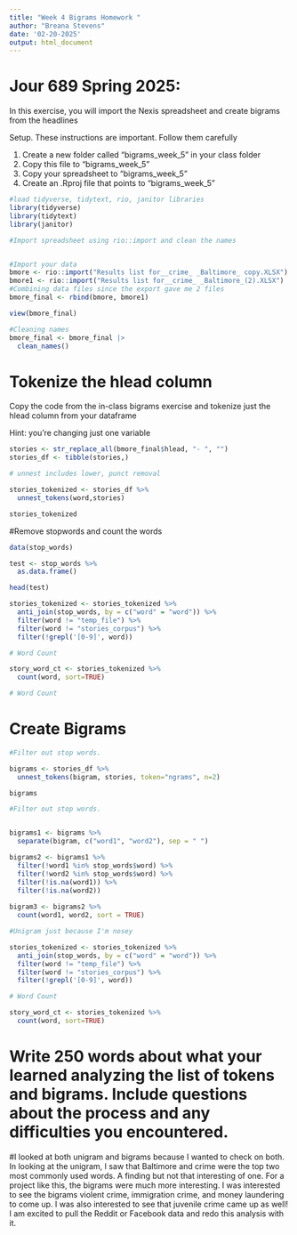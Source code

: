 ```yaml
---
title: "Week 4 Bigrams Homework "
author: "Breana Stevens"
date: '02-20-2025'
output: html_document
---
```


# Jour 689 Spring 2025:

In this exercise, you will import the Nexis spreadsheet and create bigrams from the headlines

Setup. These instructions are important. Follow them carefully

1) Create a new folder called "bigrams_week_5" in your class folder
2) Copy this file to "bigrams_week_5"
3) Copy your spreadsheet to "bigrams_week_5"
4) Create an .Rproj file that points to "bigrams_week_5"

```r
#load tidyverse, tidytext, rio, janitor libraries
library(tidyverse)
library(tidytext)
library(janitor)


```

```r
#Import spreadsheet using rio::import and clean the names


#Import your data 
bmore <- rio::import("Results list for__crime_ _Baltimore_ copy.XLSX")
bmore1 <- rio::import("Results list for__crime_ _Baltimore_(2).XLSX")
#Combining data files since the export gave me 2 files 
bmore_final <- rbind(bmore, bmore1)

view(bmore_final)

#Cleaning names 
bmore_final <- bmore_final |> 
  clean_names()


```
# Tokenize the hlead column

Copy the code from the in-class bigrams exercise and tokenize just the hlead column from your dataframe

Hint: you're changing just one variable

```r
stories <- str_replace_all(bmore_final$hlead, "- ", "")
stories_df <- tibble(stories,)

# unnest includes lower, punct removal

stories_tokenized <- stories_df %>%
  unnest_tokens(word,stories)

stories_tokenized
```

#Remove stopwords and count the words
```r

data(stop_words)

test <- stop_words %>% 
  as.data.frame()

head(test)

stories_tokenized <- stories_tokenized %>%
  anti_join(stop_words, by = c("word" = "word")) %>%
  filter(word != "temp_file") %>%
  filter(word != "stories_corpus") %>%
  filter(!grepl('[0-9]', word))

# Word Count

story_word_ct <- stories_tokenized %>%
  count(word, sort=TRUE)

# Word Count


```

# Create Bigrams

```r


#Filter out stop words.

bigrams <- stories_df %>%
  unnest_tokens(bigram, stories, token="ngrams", n=2)

bigrams

#Filter out stop words.


bigrams1 <- bigrams %>%
  separate(bigram, c("word1", "word2"), sep = " ")

bigrams2 <- bigrams1 %>%
  filter(!word1 %in% stop_words$word) %>%
  filter(!word2 %in% stop_words$word) %>%
  filter(!is.na(word1)) %>%
  filter(!is.na(word2))
    
bigram3 <- bigrams2 %>%
  count(word1, word2, sort = TRUE)

```
```r
#Unigram just because I'm nosey 

stories_tokenized <- stories_tokenized %>%
  anti_join(stop_words, by = c("word" = "word")) %>%
  filter(word != "temp_file") %>%
  filter(word != "stories_corpus") %>%
  filter(!grepl('[0-9]', word))

# Word Count

story_word_ct <- stories_tokenized %>%
  count(word, sort=TRUE) 

```


# Write 250 words about what your learned analyzing the list of tokens and bigrams. Include questions about the process and any difficulties you encountered.

#I looked at both unigram and bigrams because I wanted to check on both. In looking at the unigram, I saw that Baltimore and crime were the top two most commonly used words. A finding but not that interesting of one. For a project like this, the bigrams were much more interesting. I was interested to see the bigrams violent crime, immigration crime, and money laundering to come up. I was also interested to see that juvenile crime came up as well! I am excited to pull the Reddit or Facebook data and redo this analysis with it.
